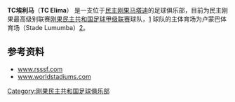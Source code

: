 {{Football club infobox |
  clubname = TC埃利马 |
  image    = |
  fullname = |
  nickname = |
  founded  = |
  ground   = [[民主刚果|民主刚果]], [[马塔迪|马塔迪]]<br/>卢蒙巴体育场|
  capacity = 5,000|
  chairman = |
  manager  = |
  league   = [[刚果民主共和国足球甲级联赛|刚果民主共和国足球甲级联赛]]|
  season = 2010/11|
  position = |
}}

'''TC埃利马'''（'''TC Elima'''） 是一支位于[[民主刚果|民主刚果]][[马塔迪|马塔迪]]的足球俱乐部，目前为民主刚果最高级别联赛[[刚果民主共和国足球甲级联赛|刚果民主共和国足球甲级联赛]]球队，[http://www.rsssf.com/tablesz/zaire08.html]{{Wayback|url=http://www.rsssf.com/tablesz/zaire08.html |date=20170621085055 }} 
球队的主体育场为卢蒙巴体育场（Stade Lumumba）[http://www.worldstadiums.com/africa/countries/dr_congo.shtml]{{Wayback|url=http://www.worldstadiums.com/africa/countries/dr_congo.shtml |date=20130206213344 }}。

==参考资料==
*[http://www.rsssf.com/tablesz/zaire08.html www.rsssf.com]{{Wayback|url=http://www.rsssf.com/tablesz/zaire08.html |date=20170621085055 }}
*[http://www.worldstadiums.com/africa/countries/dr_congo.shtml www.worldstadiums.com]{{Wayback|url=http://www.worldstadiums.com/africa/countries/dr_congo.shtml |date=20130206213344 }}

{{足球會小作品}}

[[Category:刚果民主共和国足球俱乐部|Category:刚果民主共和国足球俱乐部]]